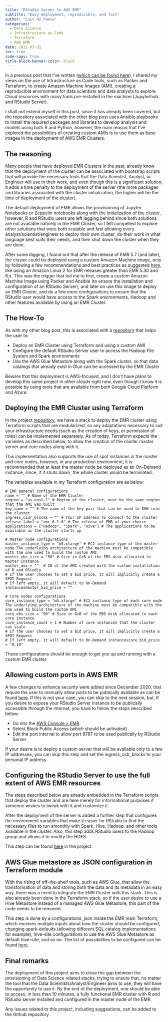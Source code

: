 ```yaml
---
title: "RStudio Server in AWS EMR"
subtitle: "Easy deployment, reproducible, and fast"
author: "Luis HZ Paese"
categories:
  - Data Science
  - Infrastructure as Code
  - Terraform
  - AWS EMR
date: 2021-03-31
toc: true
code-copy: true
title-block-banner-color: black
---
```


In a previous post that I’ve written ([which can be found here](/posts/ds-iac/index.qmd)), I shared my views on the use of Infrastructure as Code tools, such as Packer and Terraform, to create Amazon Machine Images (AMI), creating a reproducible environment for data scientists and data analysts to explore Cloud resources with many tools pre-installed in the machine (Jupyterhub and RStudio Server).

I shall not extend myself in this post, since it has already been covered, but the repository associated with the other blog post uses Ansible playbooks to install the required packages and libraries to develop analysis and models using both R and Python, however, the main reason that I’ve explored the possibilities of creating custom AMIs is to use them as base images in the deployment of AWS EMR Clusters.

## The reasoning

Many people that have deployed EMR Clusters in the past, already know that the deployment of the cluster can be associated with bootstrap scripts that will provide the necessary tools that the Data Scientist, Analyst, or Engineer will use in their work, and even though this is a significant solution, it adds a time penalty to the deployment of the server (the more packages and libraries associated with the cluster initialization, the higher will be the time of deployment of the cluster).

The default deployment of EMR allows the provisioning of Jupyter Notebooks or Zeppelin notebooks along with the initialization of the cluster, however, R and RStudio users are left lagging behind since both solutions are not available natively in the EMR Cluster, so I felt compelled to explore other solutions that were both scalable and fast allowing every analyst/scientist/engineer to deploy their own cluster, do their work in what language best suits their needs, and then shut down the cluster when they are done.

After some digging, I found out that after the release of EMR 5.7 (and later), the cluster could be deployed using a custom Amazon Machine image, only by following a few recommendations and best practices as suggested [here](https://docs.aws.amazon.com/emr/latest/ManagementGuide/emr-custom-ami.html), like using an Amazon Linux 2 for EMR releases greater than EMR 5.30 and 6.x. This was the trigger that led me to first, create a custom Amazon Machine Image using Packer and Ansible (to ensure the installation and configuration of an RStudio Server), and later on use this image to deploy an EMR Cluster, and do a few more configurations to ensure that the RStudio user would have access to the Spark environments, Hadoop and other features available by using an EMR Cluster.

## The How-To

As with my other blog post, this is associated with a [repository](https://github.com/paeselhz/emr-spark-client) that helps the user to:

* Deploy an EMR Cluster using Terraform and using a custom AMI
* Configure the default RStudio Server user to access the Hadoop File System and Spark environments
* Use the AWS Glue Metastore along with the Spark cluster, so that data catalogs that already exist in Glue can be accessed by the EMR Cluster

Beware that this deployment is AWS-focused, and I don’t have plans to develop this same project in other clouds right now, even though I know it is possible by using tools that are available from both Google Cloud Platform and Azure.

## Deploying the EMR Cluster using Terraform

In the project [repository](https://github.com/paeselhz/emr-spark-client), we have a stack to deploy the EMR cluster using Terraform scripts that are modularized, so any adaptations necessary to suit your infrastructure needs (such as the creation of keys, or permission of roles) can be implemented separately. As of today, Terraform expects the variables as described below, to allow the creation of the cluster master server and core nodes along with it.

This implementation also supports the use of spot instances in the master and core nodes, however, in any production environment, it is recommended that at least the master node be deployed as an On-Demand instance, since, if it shuts down, the whole cluster would be terminated.

The variables available in my Terraform configuration are as below:

```
# EMR general configurations
name = "" # Name of the EMR Cluster
region = "us-east-1" # Region of the cluster, must be the same region that the AMI was built
key_name = "" # The name of the key pair that can be used to SSH into the cluster
ingress_cidr_blocks = "" # Your IP address to connect to the cluster
release_label = "emr-6.1.0" # The release of EMR of your choice
applications = ["Hadoop", "Spark", "Hive"] # The applications to be available as the cluster starts up

# Master node configurations
master_instance_type = "m5.xlarge" # EC2 instance type of the master node The underlying architecture of the machine must be compatible with the one used to build the custom AMI
master_ebs_size = "50" # Size in GiB of the EBS disk allocated to master instance
master_ami = ""  # ID of the AMI created with the custom installation of R and RStudio
# If the user chooses to set a bid price, it will implicitly create a SPOT Request
# If left empty, it will default to On-Demand instancesmaster_bid_price = ""

# Core nodes configurations
core_instance_type = "m5.xlarge" # EC2 instance type of each core node The underlying architecture of the machine must be compatible with the one used to build the custom AMI
core_ebs_size = "50" # Size in GiB of the EBS disk allocated to each core instance
core_instance_count = 1 # Number of core instances that the cluster can scale
# If the user chooses to set a bid price, it will implicitly create a SPOT Request
# If left empty, it will default to On-Demand instancescore_bid_price = "0.10"
```

These configurations should be enough to get you up and running with a custom EMR cluster.

## Allowing custom ports in AWS EMR

A few changes to enhance security were added since December 2020, that require the user to manually allow ports to be publically available as can be found [here](https://docs.aws.amazon.com/emr/latest/ManagementGuide/emr-man-sec-groups.html). If this is not your case, you can skip to the next session, but, if you desire to expose your RStudio Server instance to be publically accessible through the internet, you have to follow the steps described below:

* Go into the [AWS Console > EMR](https://console.aws.amazon.com/elasticmapreduce/home?region=us-east-1#block-public-access:)
* Select Block Public Access (which should be activated)
* Edit the port interval to allow port 8787 to be used publically by RStudio Server

If your desire is to deploy a custom server that will be available only to a few IP addresses, you can skip this step and set the ingress_cidr_blocks to your personal IP address.

## Configuring the RStudio Server to use the full extent of AWS EMR resources

The steps described below are already embedded in the Terraform scripts that deploy the cluster and are here merely for informational purposes if someone wishes to tweak with it and customize it.

After the deployment of the server is added a further step that configures the environment variables that make it easier for RStudio to find the necessary files to run smoothly with Spark, Hive, Hadoop, and other tools available in the cluster. Also, this step adds RStudio users to the Hadoop group and allows it to modify the HDFS.

This step can be found [here](https://github.com/paeselhz/emr-spark-client/blob/master/scripts/post-installation-cfg.sh) in the project.

## AWS Glue metastore as JSON configuration in Terraform module

With the rising of off-the-shelf tools, such as AWS Glue, that allow the transformation of data and storing both the data and its metadata in an easy way, there was a need to integrate the EMR Cluster with this stack. This is also already been done in the Terraform stack, so if the user desire to use a Hive Metastore instead of a managed AWS Glue Metastore, this part of the code needs to be removed.

This step is done by a configurations_json inside the EMR main Terraform, which receives multiple inputs about how the cluster should be configured, changing spark-defaults (allowing different SQL catalog implementations for example), hive-site configurations to use the AWS Glue Metastore as default hive-site, and so on. The list of possibilities to be configured can be found [here](https://docs.aws.amazon.com/emr/latest/ReleaseGuide/emr-configure-apps.html).

## Final remarks

The deployment of this project aims to close the gap between the provisioning of Data Science related stacks, trying to ensure that, no matter the tool that the Data Scientists/Analyst/Engineer aims to use, they will have the opportunity to use it. By the end of the deployment, one should be able to access, in less than 10 minutes, a fully functional EMR cluster with R and RStudio server installed and configured in the master node of the EMR.

Any issues related to this project, including suggestions, can be added to the Github repository.